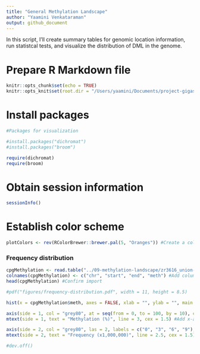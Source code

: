 ```yaml
---
title: "General Methylation Landscape"
author: "Yaamini Venkataraman"
output: github_document
---
```


In this script, I'll create summary tables for genomic location information, run statistcal tests, and visualize the distribution of DML in the genome.

# Prepare R Markdown file

```r
knitr::opts_chunk$set(echo = TRUE)
knitr::opts_knit$set(root.dir = "/Users/yaamini/Documents/project-gigas-oa-meth/output/10_DML-characterization/") #Set root directory
```

# Install packages

```r
#Packages for visualization

#install.packages("dichromat")
#install.packages("broom")

require(dichromat)
require(broom)
```

# Obtain session information

```r
sessionInfo()
```

# Establish color scheme

```r
plotColors <- rev(RColorBrewer::brewer.pal(5, "Oranges")) #Create a color palette for the barplots. Use 5 purple shades from RColorBrewer. Reverse the order so the darkest shade is used first.
```


### Frequency distribution

```r
cpgMethylation <- read.table("../09-methylation-landscape/zr3616_union-averages_5x.bedgraph", header = FALSE, sep = "\t") #Import  bedgraph with percent methylation information for all CpGs with 5x coverage in each sample
colnames(cpgMethylation) <- c("chr", "start", "end", "meth") #Add column names
head(cpgMethylation) #Confirm import
```

```r
#pdf("figures/frequency-distribution.pdf", width = 11, height = 8.5)

hist(x = cpgMethylation$meth, axes = FALSE, xlab = "", ylab = "", main = "", col = plotColors[4], xaxs = "i", yaxs = "i") #Create base plot

axis(side = 1, col = "grey80", at = seq(from = 0, to = 100, by = 10), cex.axis = 1.2) #Add x-axis
mtext(side = 1, text = "Methylation (%)", line = 3, cex = 1.5) #Add x-axis label

axis(side = 2, col = "grey80", las = 2, labels = c("0", "3", "6", "9"), at = c(0, 3e+06, 6e+06, 9e+06), cex.axis = 1.2) #add y-axis
mtext(side = 2, text = "Frequency (x1,000,000)", line = 2.5, cex = 1.5) #Add y-axis label

#dev.off()
```